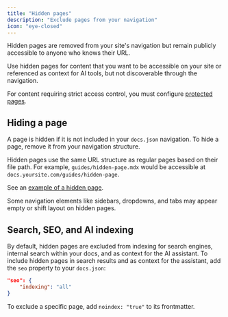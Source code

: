 ```yaml
---
title: "Hidden pages"
description: "Exclude pages from your navigation"
icon: "eye-closed"
---
```


Hidden pages are removed from your site's navigation but remain publicly accessible to anyone who knows their URL.

Use hidden pages for content that you want to be accessible on your site or referenced as context for AI tools, but not discoverable through the navigation.

For content requiring strict access control, you must configure [protected pages](/protected-pages/overview).

## Hiding a page

A page is hidden if it is not included in your `docs.json` navigation. To hide a page, remove it from your navigation structure.

Hidden pages use the same URL structure as regular pages based on their file path.  For example,  `guides/hidden-page.mdx` would be accessible at `docs.yoursite.com/guides/hidden-page`.

See an [example of a hidden page](/guides/hidden-page-example).

<Note>
  Some navigation elements like sidebars, dropdowns, and tabs may appear empty or shift layout on hidden pages.
</Note>

## Search, SEO, and AI indexing

By default, hidden pages are excluded from indexing for search engines, internal search within your docs, and as context for the AI assistant. To include hidden pages in search results and as context for the assistant, add the `seo` property to your `docs.json`:

```json
"seo": {
    "indexing": "all"
}
```

To exclude a specific page, add `noindex: "true"` to its frontmatter.